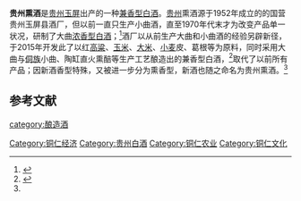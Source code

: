 '''贵州熏酒'''是[[贵州|贵州]][[玉屏|玉屏]]出产的一种[[兼香型白酒|兼香型白酒]]。[[贵州|贵州]]熏酒源于1952年成立的的国营贵州玉屏县酒厂，但以前一直只生产小曲酒，直至1970年代末才为改变产品单一状况，研制了大曲[[浓香型白酒|浓香型白酒]]；<ref name=gzbjxxcl>{{cite web|url=http://pdf.dfcfw.com/pdf/H3_AP202004131377903783_1.pdf|title=从酿酒工艺探究酒企产品力壁垒|language=Zh-hans|accessdate=2020年4月10日|archive-date=2020年7月25日|archive-url=https://web.archive.org/web/20200725205707/http://pdf.dfcfw.com/pdf/H3_AP202004131377903783_1.pdf|dead-url=no}}</ref>酒厂以从前生产大曲和小曲酒的经验另辟新径，于2015年开发此了以红[[高粱|高粱]]、[[玉米|玉米]]、[[大米|大米]]、[[小麦|小麦]]皮、葛根等为原料，同时采用大曲与[[侗族|侗族]]小曲、陶缸直火熏醅等生产工艺酿造出的兼香型白酒，<ref name=ls0>{{cite web|url=http://www.cnwinenews.com/html/2015/baijiu_1221/10190.html |title=贵州熏酒问世|language=Zh-hans|accessdate=2015年6月18日}}</ref>取代了以前所有产品；因新酒香型特殊，又被进一步分为熏香型，新酒也随之命名为贵州熏酒。<ref name=ls0/>

==参考文献==
{{reflist}}
{{饮料小作品}}
{{中華酒文化}}

[[category:酿造酒|category:酿造酒]]
[[Category:铜仁经济|Category:铜仁经济]]
[[Category:贵州白酒|Category:贵州白酒]]
[[Category:铜仁农业|Category:铜仁农业]]
[[Category:铜仁文化|Category:铜仁文化]]